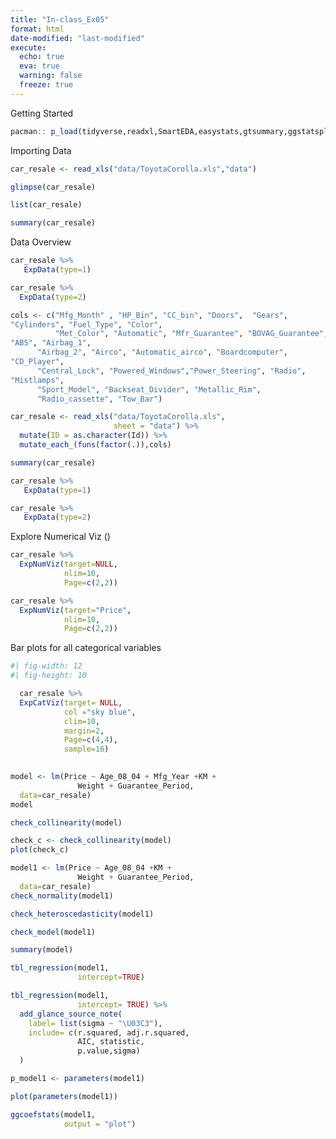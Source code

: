 ```yaml
---
title: "In-class_Ex05"
format: html
date-modified: "last-modified"
execute:
  echo: true
  eva: true
  warning: false
  freeze: true
---
```

Getting Started
```r
pacman:: p_load(tidyverse,readxl,SmartEDA,easystats,gtsummary,ggstatsplot)
```

Importing Data
```r
car_resale <- read_xls("data/ToyotaCorolla.xls","data")
```

```r
glimpse(car_resale)

```

```r
list(car_resale)
```

```r
summary(car_resale)
```

Data Overview
```r
car_resale %>%
   ExpData(type=1)
```

```r
car_resale %>%
  ExpData(type=2)
```

```r
cols <- c("Mfg_Month" , "HP_Bin", "CC_bin", "Doors",  "Gears", 
"Cylinders", "Fuel_Type", "Color",
          "Met_Color", "Automatic", "Mfr_Guarantee", "BOVAG_Guarantee",
"ABS", "Airbag_1",
      "Airbag_2", "Airco", "Automatic_airco", "Boardcomputer",
"CD_Player",
      "Central_Lock", "Powered_Windows","Power_Steering", "Radio",
"Mistlamps",
      "Sport_Model", "Backseat_Divider", "Metallic_Rim",
      "Radio_cassette", "Tow_Bar")

car_resale <- read_xls("data/ToyotaCorolla.xls", 
                       sheet = "data") %>%
  mutate(ID = as.character(Id)) %>%
  mutate_each_(funs(factor(.)),cols)
```

```r
summary(car_resale)
```
```r
car_resale %>%
   ExpData(type=1)
```


```r
car_resale %>%
   ExpData(type=2)
```


Explore Numerical Viz ()
```r
car_resale %>%
  ExpNumViz(target=NULL,
            nlim=10,
            Page=c(2,2))

```

```r
car_resale %>%
  ExpNumViz(target="Price",
            nlim=10,
            Page=c(2,2))
```

Bar plots for all categorical  variables
```r
#| fig-width: 12
#| fig-height: 10

  car_resale %>%
  ExpCatViz(target= NULL,
            col ="sky blue",
            clim=10,
            margin=2,
            Page=c(4,4),
            sample=16)
  
```
```r
model <- lm(Price ~ Age_08_04 + Mfg_Year +KM +
               Weight + Guarantee_Period, 
  data=car_resale)
model
```

```r
check_collinearity(model)
```

```r
check_c <- check_collinearity(model)
plot(check_c)
```

```r
model1 <- lm(Price ~ Age_08_04 +KM +
               Weight + Guarantee_Period, 
  data=car_resale)
check_normality(model1)
```

```r
check_heteroscedasticity(model1)
```
```r
check_model(model1)
```

```r
summary(model)

```

```r
tbl_regression(model1,
               intercept=TRUE)
```

```r
tbl_regression(model1,
               intercept= TRUE) %>%
  add_glance_source_note(
    label= list(sigma ~ "\U03C3"),
    include= c(r.squared, adj.r.squared,
               AIC, statistic,
               p.value,sigma)
  )
```

```r
p_model1 <- parameters(model1)

```

```r
plot(parameters(model1))
```


```r
ggcoefstats(model1,
            output = "plot")
```

